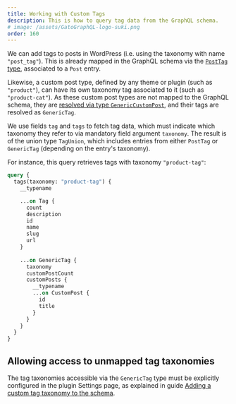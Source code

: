 ```yaml
---
title: Working with Custom Tags
description: This is how to query tag data from the GraphQL schema.
# image: /assets/GatoGraphQL-logo-suki.png
order: 160
---
```


We can add tags to posts in WordPress (i.e. using the taxonomy with name `"post_tag"`). This is already mapped in the GraphQL schema via the [`PostTag` type](/guides/query/post-tags), associated to a `Post` entry.

Likewise, a custom post type, defined by any theme or plugin (such as `"product"`), can have its own taxonomy tag associated to it (such as `"product-cat"`). As these custom post types are not mapped to the GraphQL schema, they are [resolved via type `GenericCustomPost`](/guides/query/custom-posts), and their tags are resolved as `GenericTag`.

We use fields `tag` and `tags` to fetch tag data, which must indicate which taxonomy they refer to via mandatory field argument `taxonomy`. The result is of the union type `TagUnion`, which includes entries from either `PostTag` or `GenericTag` (depending on the entry's taxonomy).

For instance, this query retrieves tags with taxonomy `"product-tag"`:

```graphql
query {
  tags(taxonomy: "product-tag") {
    __typename

    ...on Tag {
      count
      description
      id
      name
      slug
      url
    }
    
    ...on GenericTag {
      taxonomy   
      customPostCount
      customPosts {
        __typename
        ...on CustomPost {
          id
          title
        }
      }
    }
  }
}
```

## Allowing access to unmapped tag taxonomies

The tag taxonomies accessible via the `GenericTag` type must be explicitly configured in the plugin Settings page, as explained in guide [Adding a custom tag taxonomy to the schema](/guides/config/adding-a-custom-tag-taxonomy-to-the-schema).
